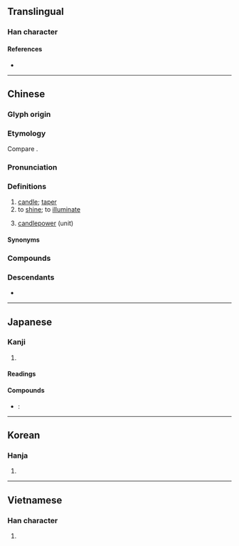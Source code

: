 {{also|烛}}
{{character info}}
==Translingual==

===Han character===
{{Han char|rn=86|rad=火|as=13|sn=17|four=96827|canj=FWLI|ids=⿰火蜀}}

====References====
* {{Han ref|kx=0685.110|dkj=19480|dj=1098.030|hdz=32241.020|uh=71ED|ud=29165|bh=C0EB|bd=49387}}

----

==Chinese==
{{zh-forms|s=烛}}

===Glyph origin===
{{Han etym}}

===Etymology===
Compare {{cog|bo|དུགས་པ||to make warm, to warm, to light}}.

===Pronunciation===
{{zh-pron
|m=zhú
|c=zuk1
|h=pfs=chuk
|md=ciók
|mn=qz:chiak/tw,xm,zz:chek/qz,tw,xm,zz:chiok
|mn_note=chiak/chek - vernacular; chiok - literary
|mn-t=zêg4
|w=4tsoq
|mc=y
|oc=y
|cat=n,v
}}

===Definitions===
{{zh-hanzi}}

# [[candle]]; [[taper]]
# to [[shine]]; to [[illuminate]]
# {{lb|zh|Taiwanese Min Nan}} [[candlepower]] (unit)

====Synonyms====
{{zh-dial|蠟燭}}

===Compounds===
{{zh-der|蠟燭|燭火|燭光|燭照|火燭|燭架|燭臺|香燭|風燭|風燭殘年|陰陽燭}}

===Descendants===
* {{desc|pcc|xugt||candle|bor=1}}

----

==Japanese==

===Kanji===
{{ja-kanji|grade=|rs=火13}}

# {{rfdef|ja|sort=火13}}

====Readings====
{{ja-readings
|goon=そく
|kanon=しょく
|kun=ともしび-
}}

====Compounds====
* {{ja-r|蝋燭|ろうそく}}: {{l|en|candle}}

----

==Korean==

===Hanja===
{{ko-hanja|hangeul=촉}}

# {{rfdef|ko|sort=火13}}

----

==Vietnamese==

===Han character===
{{vi-hantu|[[đuốc]], [[chúc]]|rs=火13}}

# {{rfdef|vi|sort=火13}}